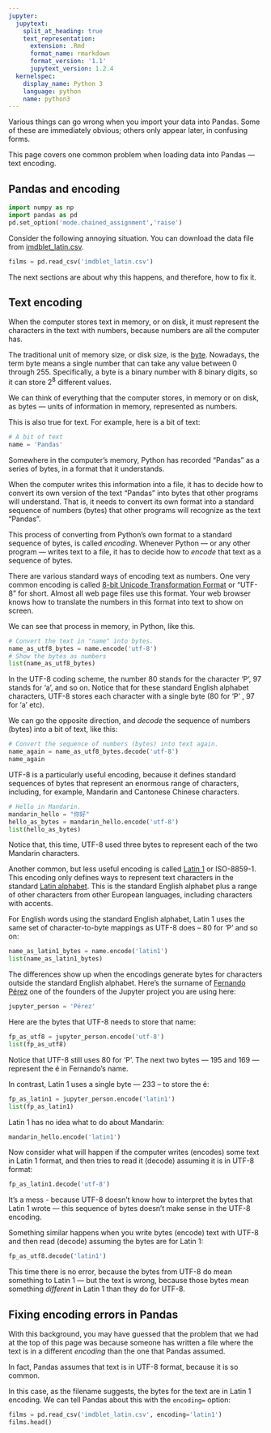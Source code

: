 ```yaml
---
jupyter:
  jupytext:
    split_at_heading: true
    text_representation:
      extension: .Rmd
      format_name: rmarkdown
      format_version: '1.1'
      jupytext_version: 1.2.4
  kernelspec:
    display_name: Python 3
    language: python
    name: python3
---
```


Various things can go wrong when you import your data into Pandas.  Some of these are immediately obvious; others only appear later, in confusing forms.

This page covers one common problem when loading data into Pandas --- text encoding.

## Pandas and encoding

```python
import numpy as np
import pandas as pd
pd.set_option('mode.chained_assignment','raise')
```

Consider the following annoying situation.  You can download the data file from [imdblet_latin.csv]({{ site.baseurl }}/data/imdblet_latin.csv).

```python
films = pd.read_csv('imdblet_latin.csv')
```

The next sections are about why this happens, and therefore, how to fix it.

## Text encoding

When the computer stores text in memory, or on disk, it must represent the
characters in the text with numbers, because numbers are all the computer has.

The traditional unit of memory size, or disk size, is the
[byte](https://en.wikipedia.org/wiki/Byte).  Nowadays, the term byte means a
single number that can take any value between 0 through 255.  Specifically, a
byte is a binary number with 8 binary digits, so it can store $2^8$ different
values.

We can think of everything that the computer stores, in memory or on disk, as
bytes --- units of information in memory, represented as numbers.

This is also true for text.  For example, here is a bit of text:

```python
# A bit of text
name = 'Pandas'
```

Somewhere in the computer's memory, Python has recorded "Pandas" as a series of
bytes, in a format that it understands.

When the computer writes this information into a file, it has to decide how to
convert its own version of the text "Pandas" into bytes that other programs
will understand.  That is, it needs to convert its own format into a standard
sequence of numbers (bytes) that other programs will recognize as the text
"Pandas".

This process of converting from Python's own format to a standard sequence of
bytes, is called *encoding*.  Whenever Python --- or any other program ---
writes text to a file, it has to decide how to *encode* that text as a sequence
of bytes.

There are various standard ways of encoding text as numbers.  One very common
encoding is called [8-bit Unicode Transformation
Format](https://en.wikipedia.org/wiki/UTF-8) or "UTF-8" for short.  Almost all
web page files use this format.  Your web browser knows how to translate the
numbers in this format into text to show on screen.

We can see that process in memory, in Python, like this.

```python
# Convert the text in "name" into bytes.
name_as_utf8_bytes = name.encode('utf-8')
# Show the bytes as numbers
list(name_as_utf8_bytes)
```

In the UTF-8 coding scheme, the number 80 stands for the character 'P', 97
stands for 'a', and so on.  Notice that for these standard English alphabet
characters, UTF-8 stores each character with a single byte (80 for 'P' , 97 for
'a' etc).

We can go the opposite direction, and *decode* the sequence of numbers (bytes)
into a bit of text, like this:

```python
# Convert the sequence of numbers (bytes) into text again.
name_again = name_as_utf8_bytes.decode('utf-8')
name_again
```

UTF-8 is a particularly useful encoding, because it defines standard sequences
of bytes that represent an enormous range of characters, including, for
example, Mandarin and Cantonese Chinese characters.

```python
# Hello in Mandarin.
mandarin_hello = "你好"
hello_as_bytes = mandarin_hello.encode('utf-8')
list(hello_as_bytes)
```

Notice that, this time, UTF-8 used three bytes to represent each of the two
Mandarin characters.

Another common, but less useful encoding is called [Latin
1](https://en.wikipedia.org/wiki/ISO/IEC_8859-1) or ISO-8859-1.  This encoding
only defines ways to represent text characters in the standard [Latin
alphabet](https://en.wikipedia.org/wiki/Latin_script).  This is the standard
English alphabet plus a range of other characters from other European
languages, including characters with accents.

For English words using the standard English alphabet, Latin 1 uses the same
set of character-to-byte mappings as UTF-8 does -- 80 for 'P' and so on:

```python
name_as_latin1_bytes = name.encode('latin1')
list(name_as_latin1_bytes)
```

The differences show up when the encodings generate bytes for characters
outside the standard English alphabet.  Here's the surname of [Fernando
Pérez](https://en.wikipedia.org/wiki/Fernando_P%C3%A9rez_(software_developer))
one of the founders of the Jupyter project you are using here:

```python
jupyter_person = 'Pérez'
```

Here are the bytes that UTF-8 needs to store that name:

```python
fp_as_utf8 = jupyter_person.encode('utf-8')
list(fp_as_utf8)
```

Notice that UTF-8 still uses 80 for 'P'.  The next two bytes --- 195 and 169
--- represent the é in Fernando's name.

In contrast, Latin 1 uses a single byte --- 233 -- to store the é:

```python
fp_as_latin1 = jupyter_person.encode('latin1')
list(fp_as_latin1)
```

Latin 1 has no idea what to do about Mandarin:

```python
mandarin_hello.encode('latin1')
```

Now consider what will happen if the computer writes (encodes) some text in
Latin 1 format, and then tries to read it (decode) assuming it is in UTF-8
format:

```python
fp_as_latin1.decode('utf-8')
```

It's a mess - because UTF-8 doesn't know how to interpret the bytes that Latin
1 wrote --- this sequence of bytes doesn't make sense in the UTF-8 encoding.

Something similar happens when you write bytes (encode) text with UTF-8 and
then read (decode) assuming the bytes are for Latin 1:

```python
fp_as_utf8.decode('latin1')
```

This time there is no error, because the bytes from UTF-8 do mean something to
Latin 1 --- but the text is wrong, because those bytes mean something
*different* in Latin 1 than they do for UTF-8.

## Fixing encoding errors in Pandas

With this background, you may have guessed that the problem that we had at the
top of this page was because someone has written a file where the text is in a
different *encoding* than the one that Pandas assumed.

In fact, Pandas assumes that text is in UTF-8 format, because it is so common.

In this case, as the filename suggests, the bytes for the text are in Latin
1 encoding.  We can tell Pandas about this with the `encoding=` option:

```python
films = pd.read_csv('imdblet_latin.csv', encoding='latin1')
films.head()
```
